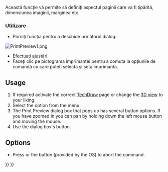 <languages/>

{{Docnav
|[[Std_Print|Print]]
|[[Std_PrintPdf|PrintPdf]]
|[[Std_File_Menu|Std File Menu]]
|IconL=Std_Print.svg
|IconR=Std_PrintPdf.svg
|IconC=Freecad.svg
}}

<div class="mw-translate-fuzzy">
{{GuiCommand/ro|Name=Std PrintPreview|Name/ro=Previzualizare tipărire|Workbenches=All|MenuLocation=[[Std File Menu/ro|File]] → Previzualizare tipărire |Shortcut=Ctrl+P|SeeAlso=[[Std Print/ro|Imprimare]]}}
</div>

<span id="Description"></span>
<div class="mw-translate-fuzzy">
Această funcție vă permite să definiți aspectul paginii care va fi tipărită, dimensiunea imaginii, marginea etc.
</div>

<div class="mw-translate-fuzzy">
=== Utilizare ===

* Porniți funcția pentru a deschide următorul dialog:
[[Image:PrintPreview1.png|left]]
{{clear}}


* Efectuați ajustări.
* Faceți clic pe pictograma imprimantei pentru a comuta la opțiunile de comandă {{KEY|Imprimare...}} cu care puteți selecta și seta imprimanta.
</div>

==Usage==

# If required activate the correct [[TechDraw_Workbench|TechDraw]] page or change the [[3D_View|3D view]] to your liking.
# Select the {{MenuCommand|File → [[Image:Std_PrintPreview.svg|16px]] Print preview...}} option from the menu.
# The Print Preview dialog box that pops up has several button options. If you have zoomed in you can pan by holding down the left mouse button and moving the mouse.
# Use the dialog box's {{Button|Print}} button.

==Options==

* Press {{KEY|Esc}} or the {{Button|Close}} button (provided by the OS) to abort the command.


{{Docnav
|[[Std_Print|Print]]
|[[Std_PrintPdf|PrintPdf]]
|[[Std_File_Menu|Std File Menu]]
|IconL=Std_Print.svg
|IconR=Std_PrintPdf.svg
|IconC=Freecad.svg
}}

{{Std_Base_navi{{#translation:}}}}
{{Userdocnavi{{#translation:}}}}